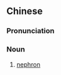 {{also|肾元}}
==Chinese==
{{zh-forms|s=肾元}}
{{wikipedia|lang=zh}}

===Pronunciation===
{{zh-pron
|m=shènyuán
|c=san6 jyun4
|cat=n
}}

===Noun===
{{zh-noun}}

# {{lb|zh|anatomy|nephrology}} [[nephron]]